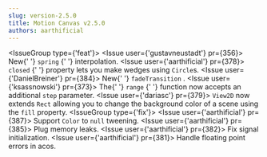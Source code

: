 ```yaml
---
slug: version-2.5.0
title: Motion Canvas v2.5.0
authors: aarthificial
---
```



<IssueGroup type={'feat'}>
  <Issue user={'gustavneustadt'} pr={356}>
    New{' '}
    <Link to="/docs/tweening#spring-function">
      <code>spring</code>
    </Link>{' '}
    interpolation.
  </Issue>
  <Issue user={'aarthificial'} pr={378}>
    <Link to="/api/2d/components/Circle#closed">
      <code>closed</code>
    </Link>{' '}
    property lets you make wedges using <code>Circle</code>s.
  </Issue>
  <Issue user={'DanielBreiner'} pr={384}>
    New{' '}
    <Link to="/docs/transitions#fadetransition">
      <code>fadeTransition</code>
    </Link>
    .
  </Issue>
  <Issue user={'ksassnowski'} pr={373}>
    The{' '}
    <Link to="/api/core/utils#range">
      <code>range</code>
    </Link>{' '}
    function now accepts an additional <code>step</code> parameter.
  </Issue>
  <Issue user={'dariasc'} pr={379}>
    <code>View2D</code> now extends <code>Rect</code> allowing you to change the
    background color of a scene using the <code>fill</code> property.
  </Issue>
</IssueGroup>
<IssueGroup type={'fix'}>
  <Issue user={'aarthificial'} pr={387}>
    Support <code>Color</code> to <code>null</code> tweening.
  </Issue>
  <Issue user={'aarthificial'} pr={385}>
    Plug memory leaks.
  </Issue>
  <Issue user={'aarthificial'} pr={382}>
    Fix signal initialization.
  </Issue>
  <Issue user={'aarthificial'} pr={381}>
    Handle floating point errors in acos.
  </Issue>
</IssueGroup>
